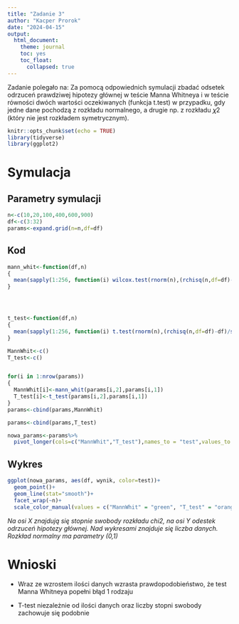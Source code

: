 ---
title: "Zadanie 3"
author: "Kacper Prorok"
date: "2024-04-15"
output: 
  html_document:
    theme: journal
    toc: yes
    toc_float:
      collapsed: true
---

Zadanie polegało na:
Za pomocą odpowiednich symulacji zbadać odsetek odrzuceń prawdziwej hipotezy głównej w teście Manna
Whitneya i w teście równości dwóch wartości oczekiwanych (funkcja t.test) w przypadku, gdy jedne 
dane pochodzą z rozkładu normalnego, a drugie np. z rozkładu 𝜒2  (który nie jest rozkładem 
symetrycznym).

```{r setup, include=FALSE}
knitr::opts_chunk$set(echo = TRUE)
library(tidyverse)
library(ggplot2)
```

# Symulacja

## Parametry symulacji

```{r message=FALSE, warning=FALSE}
n<-c(10,20,100,400,600,900)
df<-c(3:32)
params<-expand.grid(n=n,df=df)

```


## Kod

```{r}

mann_whit<-function(df,n)
{
  mean(sapply(1:256, function(i) wilcox.test(rnorm(n),(rchisq(n,df=df)-df)/sqrt(df))$p.value<0.05))
}




t_test<-function(df,n)
{
  mean(sapply(1:256, function(i) t.test(rnorm(n),(rchisq(n,df=df)-df)/sqrt(df), mu=0)$p.value<0.05))
}

MannWhit<-c()
T_test<-c()


for(i in 1:nrow(params))
{
  MannWhit[i]<-mann_whit(params[i,2],params[i,1])
  T_test[i]<-t_test(params[i,2],params[i,1])
}
params<-cbind(params,MannWhit)

params<-cbind(params,T_test)

nowa_params<-params%>%
  pivot_longer(cols=c("MannWhit","T_test"),names_to = "test",values_to = "wynik")

```

## Wykres

```{r}
ggplot(nowa_params, aes(df, wynik, color=test))+
  geom_point()+
  geom_line(stat="smooth")+
  facet_wrap(~n)+
  scale_color_manual(values = c("MannWhit" = "green", "T_test" = "orange"))

```

*Na osi X znajdują się stopnie swobody rozkładu chi2, na osi Y odestek odrzuceń hipotezy głównej. Nad wykresami znajduje się liczba danych. Rozkład normalny ma parametry (0,1)*

# Wnioski

- Wraz ze wzrostem ilości danych wzrasta prawdopodobieństwo, że test Manna Whitneya popełni błąd 1 rodzaju

- T-test niezależnie od ilości danych oraz liczby stopni swobody zachowuje się podobnie

